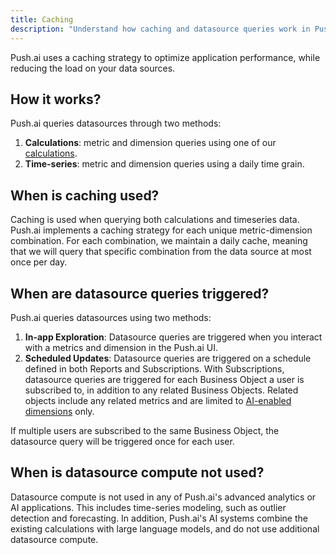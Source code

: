 ```yaml
---
title: Caching
description: "Understand how caching and datasource queries work in Push.ai."
---
```


Push.ai uses a caching strategy to optimize application performance, while reducing the load on your data sources.

## How it works?

Push.ai queries datasources through two methods:

1. **Calculations**: metric and dimension queries using one of our [calculations](/business-objects/metrics#calculations).
2. **Time-series**: metric and dimension queries using a daily time grain.

## When is caching used?

Caching is used when querying both calculations and timeseries data. Push.ai implements a caching strategy for each unique metric-dimension combination. For each combination, we maintain a daily cache, meaning that we will query that specific combination from the data source at most once per day.

## When are datasource queries triggered?

Push.ai queries datasources using two methods:

1. **In-app Exploration**: Datasource queries are triggered when you interact with a metrics and dimension in the Push.ai UI.
2. **Scheduled Updates**: Datasource queries are triggered on a schedule defined in both Reports and Subscriptions. With Subscriptions, datasource queries are triggered for each Business Object a user is subscribed to, in addition to any related Business Objects. Related objects include any related metrics and are limited to [AI-enabled dimensions](/business-objects/dimensions#ai-enabled-dimensions) only.

<Info>
  If multiple users are subscribed to the same Business Object, the datasource
  query will be triggered once for each user.
</Info>

## When is datasource compute not used?

Datasource compute is not used in any of Push.ai's advanced analytics or AI applications. This includes time-series modeling, such as outlier detection and forecasting. In addition, Push.ai's AI systems combine the existing calculations with large language models, and do not use additional datasource compute.
